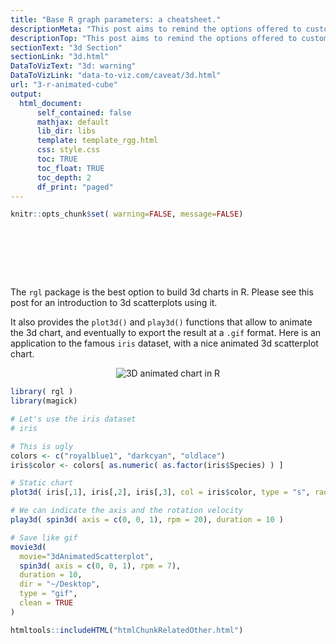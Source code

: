 ```yaml
---
title: "Base R graph parameters: a cheatsheet."
descriptionMeta: "This post aims to remind the options offered to customize a graph in base R. Understand in a sec how to use lwd, pch, type, lty, cex, and more."
descriptionTop: "This post aims to remind the options offered to customize a graph in base R. Understand in a sec how to use `lwd`, `pch`, `type`, `lty`, `cex`, and more."
sectionText: "3d Section"
sectionLink: "3d.html"
DataToVizText: "3d: warning"
DataToVizLink: "data-to-viz.com/caveat/3d.html"
url: "3-r-animated-cube"
output:
  html_document:
      self_contained: false    
      mathjax: default
      lib_dir: libs
      template: template_rgg.html
      css: style.css
      toc: TRUE
      toc_float: TRUE
      toc_depth: 2
      df_print: "paged"
---
```



```r
knitr::opts_chunk$set( warning=FALSE, message=FALSE)
```

<div class="container" style="padding-top: 80px">



<div class = "row">

<div class = "col-md-6  col-sm-12 align-self-center">

The `rgl` package is the best option to build 3d charts in R. Please see this post for an introduction to 3d scatterplots using it.

It also provides the `plot3d()` and `play3d()` functions that allow to animate the 3d chart, and eventually to export the result at a `.gif` format. Here is an application to the famous `iris` dataset, with a nice animated 3d scatterplot chart.

</div>


<div class = "col-md-6  col-sm-12">

<center><img src="img/graph/3-r-animated-cube.gif" alt="3D animated chart in R"></img></center>

</div>
</div>


```r
library( rgl )
library(magick)

# Let's use the iris dataset
# iris

# This is ugly
colors <- c("royalblue1", "darkcyan", "oldlace")
iris$color <- colors[ as.numeric( as.factor(iris$Species) ) ]

# Static chart
plot3d( iris[,1], iris[,2], iris[,3], col = iris$color, type = "s", radius = .2 )

# We can indicate the axis and the rotation velocity
play3d( spin3d( axis = c(0, 0, 1), rpm = 20), duration = 10 )

# Save like gif
movie3d(
  movie="3dAnimatedScatterplot", 
  spin3d( axis = c(0, 0, 1), rpm = 7),
  duration = 10, 
  dir = "~/Desktop",
  type = "gif", 
  clean = TRUE
)
```




<!-- Close container -->
</div>




```r
htmltools::includeHTML("htmlChunkRelatedOther.html")
```
